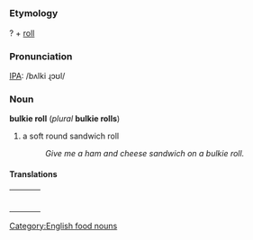 [[Category:English food nouns]]
=={{en}}==

===Etymology===
? + [[roll]]

===Pronunciation===
[[IPA]]: /bʌlki ɻɔʊl/

===Noun===
'''bulkie roll''' (''plural'' '''bulkie rolls''')
# a soft round sandwich roll
#: ''Give me a ham and cheese sandwich on a bulkie roll.''

====Translations====
{| border=0  width=100%
|-
|bgcolor="#FFFFE0" valign=top width=48%|
{|
<!--Put translations for languages from A to I here-->
|}
| width=1% |
|bgcolor="#FFFFE0" valign=top width=48%|
{|
<!--Put translations for languages from J to Z here-->
|}
|}